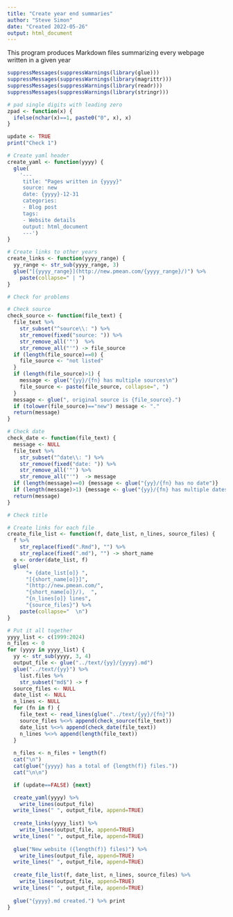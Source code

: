 ```yaml
---
title: "Create year end summaries"
author: "Steve Simon"
date: "Created 2022-05-26"
output: html_document
---
```

  
This program produces Markdown files summarizing every webpage written in a given year

```r
suppressMessages(suppressWarnings(library(glue)))
suppressMessages(suppressWarnings(library(magrittr)))
suppressMessages(suppressWarnings(library(readr)))
suppressMessages(suppressWarnings(library(stringr)))

# pad single digits with leading zero
zpad <- function(x) {
  ifelse(nchar(x)==1, paste0("0", x), x)
}

update <- TRUE
print("Check 1")
```

```r
# Create yaml header
create_yaml <- function(yyyy) {
  glue(
    '---
     title: "Pages written in {yyyy}"
     source: new
     date: {yyyy}-12-31
     categories:
     - Blog post
     tags:
     - Website details
     output: html_document
     ---')
}
```

```r
# Create links to other years
create_links <- function(yyyy_range) {
  yy_range <- str_sub(yyyy_range, 3)
  glue("[{yyyy_range}](http://new.pmean.com/{yyyy_range}/)") %>%
    paste(collapse=" | ")
}
```

```r
# Check for problems

# Check source
check_source <- function(file_text) {
  file_text %>%
    str_subset("^source\\: ") %>%
    str_remove(fixed("source: ")) %>%
    str_remove_all('"')  %>%
    str_remove_all("'") -> file_source
  if (length(file_source)==0) {
    file_source <- "not listed"
  }
  if (length(file_source)>1) {
    message <- glue("{yy}/{fn} has multiple sources\n")
    file_source <- paste(file_source, collapse=", ")
  }
  message <- glue(", original source is {file_source}.")
  if (tolower(file_source)=="new") message <- "."
  return(message)
}
```

```r
# Check date
check_date <- function(file_text) {
  message <- NULL
  file_text %>%
    str_subset("^date\\: ") %>%
    str_remove(fixed("date: ")) %>%
    str_remove_all('"') %>%
    str_remove_all("'")  -> message
  if (length(message)==0) {message <- glue("{yy}/{fn} has no date")}
  if (length(message)>1) {message <- glue("{yy}/{fn} has multiple dates")}
  return(message)
}

# Check title
```

```r
# Create links for each file
create_file_list <- function(f, date_list, n_lines, source_files) {
  f %>%
    str_replace(fixed(".Rmd"), "") %>%
    str_replace(fixed(".md"), "") -> short_name
  o <- order(date_list, f)
  glue(
      "+ {date_list[o]} ",
      "[{short_name[o]}]",
      "(http://new.pmean.com/",
      "{short_name[o]}/),  ",
      "{n_lines[o]} lines",
      "{source_files}") %>%
    paste(collapse="  \n")
}
```

```r
# Put it all together
yyyy_list <- c(1999:2024)
n_files <- 0
for (yyyy in yyyy_list) {
  yy <- str_sub(yyyy, 3, 4)
  output_file <- glue("../text/{yy}/{yyyy}.md")
  glue("../text/{yy}") %>%
    list.files %>%
    str_subset("md$") -> f
  source_files <- NULL
  date_list <- NULL
  n_lines <- NULL
  for (fn in f) {
    file_text <- read_lines(glue("../text/{yy}/{fn}"))
    source_files %<>% append(check_source(file_text))
    date_list %<>% append(check_date(file_text))
    n_lines %<>% append(length(file_text))
  }
  
  n_files <- n_files + length(f)
  cat("\n")
  cat(glue("{yyyy} has a total of {length(f)} files."))
  cat("\n\n")

  if (update==FALSE) {next}

  create_yaml(yyyy) %>%
    write_lines(output_file)
  write_lines(" ", output_file, append=TRUE)
  
  create_links(yyyy_list) %>%
    write_lines(output_file, append=TRUE)
  write_lines(" ", output_file, append=TRUE)
  
  glue("New website ({length(f)} files)") %>%
    write_lines(output_file, append=TRUE)
  write_lines(" ", output_file, append=TRUE)
  
  create_file_list(f, date_list, n_lines, source_files) %>% 
    write_lines(output_file, append=TRUE)
  write_lines(" ", output_file, append=TRUE)
  
  glue("{yyyy}.md created.") %>% print
}

```

